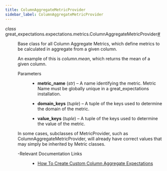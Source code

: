 ```yaml
---
title: ColumnAggregateMetricProvider
sidebar_label: ColumnAggregateMetricProvider
---
```



<section class="sphinx-api-doc" id="columnaggregatemetricprovider">

<dl class="py class">
<dt class="sig sig-object py" id="great_expectations.expectations.metrics.ColumnAggregateMetricProvider">
<em class="property"><span class="pre">class</span><span class="w"> </span></em><span class="sig-prename descclassname"><span class="pre">great_expectations.expectations.metrics.</span></span><span class="sig-name descname"><span class="pre">ColumnAggregateMetricProvider</span></span><a class="headerlink" href="#great_expectations.expectations.metrics.ColumnAggregateMetricProvider" title="Permalink to this definition">#</a></dt>
<dd><p>Base class for all Column Aggregate Metrics,
which define metrics to be calculated in aggregate from a given column.</p>
<p>An example of this is <cite>column.mean</cite>,
which returns the mean of a given column.</p>
<dl class="field-list simple">
<dt class="field-odd">Parameters</dt>
<dd class="field-odd"><ul class="simple">
<li><p><strong>metric_name</strong> (<em>str</em>) – A name identifying the metric. Metric Name must be globally unique in
a great_expectations installation.</p></li>
<li><p><strong>domain_keys</strong> (<em>tuple</em>) – A tuple of the keys used to determine the domain of the metric.</p></li>
<li><p><strong>value_keys</strong> (<em>tuple</em>) – A tuple of the keys used to determine the value of the metric.</p></li>
</ul>
</dd>
</dl>
<p>In some cases, subclasses of MetricProvider, such as ColumnAggregateMetricProvider, will already
have correct values that may simply be inherited by Metric classes.</p>
<dl class="simple">
<dt>-Relevant Documentation Links</dt>
<dd><ul class="simple">
<li><p><a class="reference external" href="https://docs.greatexpectations.io/docs/guides/expectations/creating_custom_expectations/how_to_create_custom_column_aggregate_expectations">How To Create Custom Column Aggregate Expectations</a></p></li>
</ul>
</dd>
</dl>
</dd></dl>
</section>